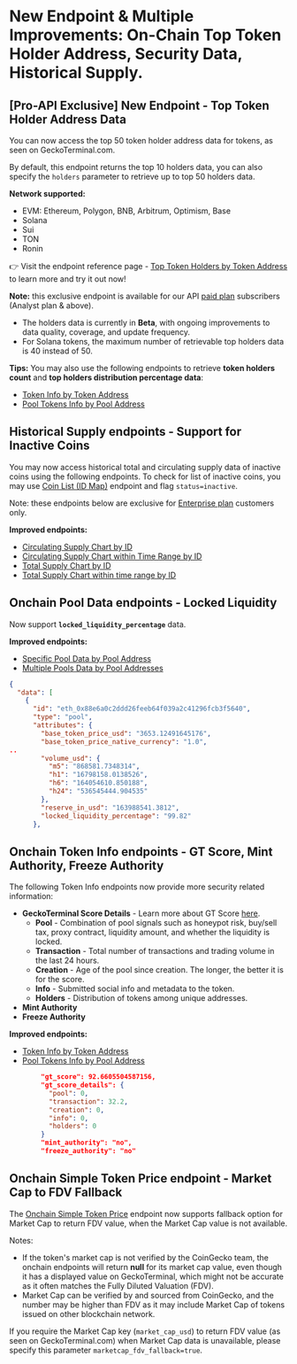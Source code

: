 # New Endpoint & Multiple Improvements: On-Chain Top Token Holder Address, Security Data, Historical Supply.

## [Pro-API Exclusive] New Endpoint  - Top Token Holder Address Data

You can now access the top 50 token holder address data for tokens, as seen on GeckoTerminal.com. 


By default, this endpoint returns the top 10 holders data, you can also specify the `holders` parameter to retrieve up to top 50 holders data. 

**Network supported:**

* EVM: Ethereum, Polygon, BNB, Arbitrum, Optimism, Base
* Solana
* Sui
* TON
* Ronin

👉 Visit the endpoint reference page - [Top Token Holders by Token Address](https://docs.coingecko.com/reference/top-token-holders-token-address) to learn more and try it out now!

**Note:**  this exclusive endpoint is available for our API [paid plan](https://www.coingecko.com/en/api/pricing) subscribers (Analyst plan & above). 

* The holders data is currently in **Beta**, with ongoing improvements to data quality, coverage, and update frequency.
* For Solana tokens, the maximum number of retrievable top holders data is 40 instead of 50. 

**Tips:** You may also use the following endpoints to retrieve **token holders count** and **top holders distribution percentage data**:

* [Token Info by Token Address](https://docs.coingecko.com/reference/token-info-contract-address)
* [Pool Tokens Info by Pool Address](https://docs.coingecko.com/reference/pool-token-info-contract-address)

## Historical Supply endpoints - Support for Inactive Coins

You may now access historical total and circulating supply data of inactive coins using the following endpoints. To check for list of inactive coins, you may use [Coin List (ID Map)](https://docs.coingecko.com/reference/coins-list) endpoint and flag `status=inactive`.

Note: these endpoints below are exclusive for [Enterprise plan](https://www.coingecko.com/en/api/pricing) customers only.

**Improved endpoints:**

* [Circulating Supply Chart by ID](https://docs.coingecko.com/reference/coins-id-circulating-supply-chart)
* [Circulating Supply Chart within Time Range by ID](https://docs.coingecko.com/reference/coins-id-circulating-supply-chart-range)
* [Total Supply Chart by ID](https://docs.coingecko.com/reference/coins-id-total-supply-chart)
* [Total Supply Chart within time range by ID](https://docs.coingecko.com/reference/coins-id-total-supply-chart-range)

## Onchain Pool Data endpoints - Locked Liquidity

Now support **`locked_liquidity_percentage`** data.

**Improved endpoints:**

* [Specific Pool Data by Pool Address](https://docs.coingecko.com/reference/pool-address)
* [Multiple Pools Data by Pool Addresses](https://docs.coingecko.com/reference/pools-addresses)

```json
{
  "data": [
    {
      "id": "eth_0x88e6a0c2ddd26feeb64f039a2c41296fcb3f5640",
      "type": "pool",
      "attributes": {
        "base_token_price_usd": "3653.12491645176",
        "base_token_price_native_currency": "1.0",
..
        "volume_usd": {
          "m5": "868581.7348314",
          "h1": "16798158.0138526",
          "h6": "164054610.850188",
          "h24": "536545444.904535"
        },
        "reserve_in_usd": "163988541.3812",
        "locked_liquidity_percentage": "99.82"
      },
```

## Onchain Token Info endpoints - GT Score, Mint Authority, Freeze Authority

The following Token Info endpoints now provide more security related information:

* **GeckoTerminal Score Details** - Learn more about GT Score [here](https://support.coingecko.com/hc/en-us/articles/38381394237593-What-is-GT-Score-How-is-GT-Score-calculated).
  * **Pool** - Combination of pool signals such as honeypot risk, buy/sell tax, proxy contract, liquidity amount, and whether the liquidity is locked.
  * **Transaction** - Total number of transactions and trading volume in the last 24 hours.
  * **Creation** - Age of the pool since creation. The longer, the better it is for the score.
  * **Info** - Submitted social info and metadata to the token.
  * **Holders** - Distribution of tokens among unique addresses.
* **Mint Authority**
* **Freeze Authority**

**Improved endpoints:**

* [Token Info by Token Address](https://docs.coingecko.com/reference/token-info-contract-address)
* [Pool Tokens Info by Pool Address](https://docs.coingecko.com/reference/pool-token-info-contract-address)

```json
        "gt_score": 92.6605504587156,    
        "gt_score_details": {
          "pool": 0,
          "transaction": 32.2,
          "creation": 0,
          "info": 0,
          "holders": 0
        }
        "mint_authority": "no",   
        "freeze_authority": "no" 
```

## Onchain Simple Token Price endpoint - Market Cap to FDV Fallback

The [Onchain Simple Token Price](https://docs.coingecko.com/reference/onchain-simple-price) endpoint now supports fallback option for Market Cap to return FDV value, when the Market Cap value is not available. 

Notes:

* If the token's market cap is not verified by the CoinGecko team, the onchain endpoints will return **null** for its market cap value, even though it has a displayed value on GeckoTerminal, which might not be accurate as it often matches the Fully Diluted Valuation (FDV).
* Market Cap can be verified by and sourced from CoinGecko, and the number may be higher than FDV as it may include Market Cap of tokens issued on other blockchain network.

If you require the Market Cap key (`market_cap_usd`) to return FDV value (as seen on GeckoTerminal.com) when Market Cap data is unavailable, please specify this parameter `marketcap_fdv_fallback=true`.